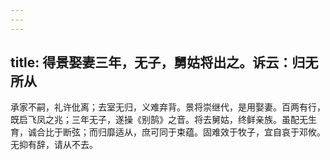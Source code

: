 ```yaml
---
---
---
```

title: 得景娶妻三年，无子，舅姑将出之。诉云：归无所从
---



承家不嗣，礼许仳离；去室无归，义难弃背。景将崇继代，是用娶妻。百两有行，既启飞凤之兆；三年无子，遂操《别鹄》之音。将去舅姑，终鲜亲族。虽配无生育，诚合比于断弦；而归靡适从，庶可同于束蕴。固难效于牧子，宜自哀于邓攸。无抑有辞，请从不去。